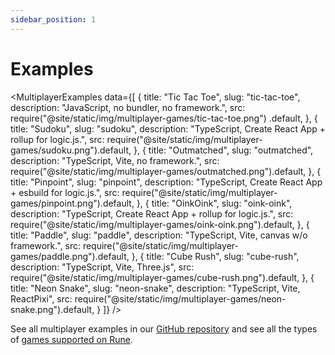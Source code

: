 ```yaml
---
sidebar_position: 1
---
```


# Examples


<MultiplayerExamples
  data={[
    {
      title: "Tic Tac Toe",
      slug: "tic-tac-toe",
      description: "JavaScript, no bundler, no framework.",
      src: require("@site/static/img/multiplayer-games/tic-tac-toe.png")
        .default,
    },
    {
      title: "Sudoku",
      slug: "sudoku",
      description: "TypeScript, Create React App + rollup for logic.js.",
      src: require("@site/static/img/multiplayer-games/sudoku.png").default,
    },
    {
      title: "Outmatched",
      slug: "outmatched",
      description: "TypeScript, Vite, no framework.",
      src: require("@site/static/img/multiplayer-games/outmatched.png").default,
    },
    {
      title: "Pinpoint",
      slug: "pinpoint",
      description: "TypeScript, Create React App + esbuild for logic.js.",
      src: require("@site/static/img/multiplayer-games/pinpoint.png").default,
    },
    {
      title: "OinkOink",
      slug: "oink-oink",
      description: "TypeScript, Create React App + rollup for logic.js.",
      src: require("@site/static/img/multiplayer-games/oink-oink.png").default,
    },
    {
      title: "Paddle",
      slug: "paddle",
      description: "TypeScript, Vite, canvas w/o framework.",
      src: require("@site/static/img/multiplayer-games/paddle.png").default,
    },
    {
      title: "Cube Rush",
      slug: "cube-rush",
      description: "TypeScript, Vite, Three.js",
      src: require("@site/static/img/multiplayer-games/cube-rush.png").default,
    },
    {
      title: "Neon Snake",
      slug: "neon-snake",
      description: "TypeScript, Vite, ReactPixi",
      src: require("@site/static/img/multiplayer-games/neon-snake.png").default,
    }
  ]}
/>

See all multiplayer examples in our [GitHub repository](https://github.com/rune/rune/tree/staging/examples/) and see all the types of [games supported on Rune](how-it-works/supported-games.md).
